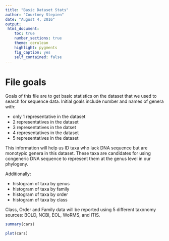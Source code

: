 ```yaml
---
title: "Basic Dataset Stats"
author: "Courtney Stepien"
date: "August 4, 2016"
output: 
 html_document:
    toc: true
    number_sections: true
    theme: cerulean
    highlight: pygments
    fig_caption: yes
    self_contained: false
---
```


# File goals

Goals of this file are to get basic statistics on the dataset that we used to search for sequence data. Initial goals include number and names of genera with:

* only 1 representative in the dataset
* 2 representatives in the dataset
* 3 representatives in the datset
* 4 representatives in the dataset
* 5 representatives in the dataset

This information will help us ID taxa who lack DNA sequence but are monotypic genera in this dataset. These taxa are candidates for using congeneric DNA sequence to represent them at the genus level in our phylogeny. 

Additionally:

* histogram of taxa by genus
* histogram of taxa by family
* histogram of taxa by order
* histogram of taxa by class

Class, Order and Family data will be reported using 5 different taxonomy sources: BOLD, NCBI, EOL, WoRMS, and ITIS.

```r
summary(cars)
```

```r
plot(cars)
```
